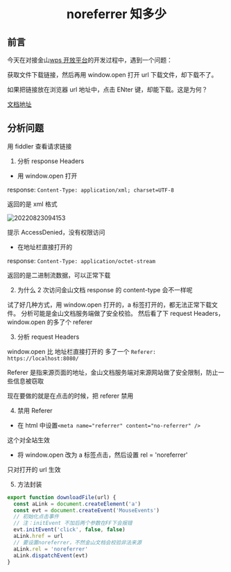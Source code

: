 # <center>noreferrer 知多少</center>

## 前言

今天在对接金山[wps 开放平台](https://open.wps.cn/docs/personal-doc/api-info)的开发过程中，遇到一个问题：

获取文件下载链接，然后再用 window.open 打开 url 下载文件，却下载不了。

如果把链接放在浏览器 url 地址中，点击 ENter 键，却能下载。这是为何？

[文档地址](https://wpsfile.ks3-cn-beijing.ksyun.com/32a188aad17da4d7d19773aee887fd8da29d9a9c?response-content-disposition=attachment%3Bfilename%2A%3Dutf-8%27%27%25E6%2588%2591%25E6%2598%25AF%25E4%25B8%25AD%25E5%259B%25BD%25E4%25BA%25BA.ppt&KSSAccessKeyId=AKLTg4fpvC3aQgO_OBCuKYy98A&Expires=1661150099&Signature=KInq6T97UU5R98eoSlnRqrbTS8k%3D)

## 分析问题

用 fiddler 查看请求链接

1. 分析 response Headers

- 用 window.open 打开

response: `Content-Type: application/xml; charset=UTF-8`

返回的是 xml 格式

![20220823094153](https://cdn.jsdelivr.net/gh/yaolx/picBed@main/blogs/pics/20220823094153.png)

提示 AccessDenied，没有权限访问

- 在地址栏直接打开的

response: `Content-Type: application/octet-stream`

返回的是二进制流数据，可以正常下载

2. 为什么 2 次访问金山文档 response 的 content-type 会不一样呢

试了好几种方式，用 window.open 打开的，a 标签打开的，都无法正常下载文件。
分析可能是金山文档服务端做了安全校验。
然后看了下 request Headers，window.open 的多了个 referer

3. 分析 request Headers

window.open 比 地址栏直接打开的 多了一个 `Referer: https://localhost:8080/`

Referer 是指来源页面的地址，金山文档服务端对来源网站做了安全限制，防止一些信息被窃取

现在要做的就是在点击的时候，把 referer 禁用

4. 禁用 Referer

- 在 html 中设置`<meta name="referrer" content="no-referrer" />`

这个对全站生效

- 将 window.open 改为 a 标签点击，然后设置 rel = 'noreferrer'

只对打开的 url 生效

5. 方法封装

```js
export function downloadFile(url) {
  const aLink = document.createElement('a')
  const evt = document.createEvent('MouseEvents')
  // 初始化点击事件
  // 注：initEvent 不加后两个参数在FF下会报错
  evt.initEvent('click', false, false)
  aLink.href = url
  // 要设置noreferrer，不然金山文档会校验非法来源
  aLink.rel = 'noreferrer'
  aLink.dispatchEvent(evt)
}
```

